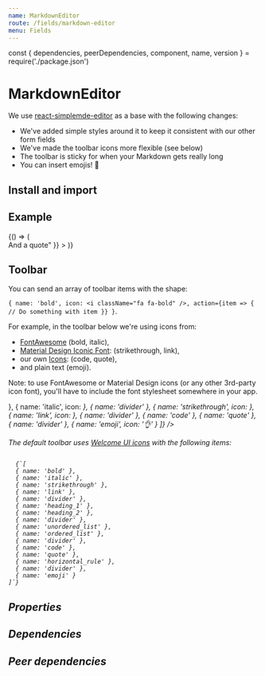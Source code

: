 ```yaml
---
name: MarkdownEditor
route: /fields/markdown-editor
menu: Fields
---
```


const { dependencies, peerDependencies, component, name, version } = require('./package.json')

# MarkdownEditor

<TagVersion version={version} name={name} />

We use [react-simplemde-editor](https://github.com/RIP21/react-simplemde-editor) as a base with the following changes:

- We've added simple styles around it to keep it consistent with our other form fields
- We've made the toolbar icons more flexible (see below)
- The toolbar is sticky for when your Markdown gets really long
- You can insert emojis! 💃

## Install and import

<Usage component={component} name={name} peerDependencies={peerDependencies} />

## Example

<Playground>
  {() => (
    <Form
      initialValues={{
        welcome:
          "# Hi!\n## Look at me!\n\nWe've got some **bold** and *italic* text, a cheeky bit of ~~strikethrough~~, some `inline code` and a [link](https://welcometothejungle.com). We can also do inline images by hand ![Milou](https://fr.tintin.com/images/tintin/persos/images/milou.png 'Milou') as well as:\n\n* Unordered lists\n* Unordered lists\n\n1. Ordered lists\n1. Ordered lists\n\nAnd of course the classics:\n\n```\nA code block\nwith multiple lines\n```\n\n> And a quote"
      }}
    >
      <ConnectedField
        component={MarkdownEditor}
        label="Markdown Editor"
        name="welcome"
        placeholder="Placeholder"
      />
    </Form>
  )}
</Playground>

## Toolbar

You can send an array of toolbar items with the shape:

`{ name: 'bold', icon: <i className="fa fa-bold" />, action={item => { // Do something with item }} }`.

For example, in the toolbar below we're using icons from:

- [FontAwesome](https://fontawesome.com/icons?d=gallery) (bold, italic),
- [Material Design Iconic Font](https://zavoloklom.github.io/material-design-iconic-font/icons.html): (strikethrough, link),
- our own [Icons](/icons): (code, quote),
- and plain text (emoji).

Note: to use FontAwesome or Material Design icons (or any other 3rd-party icon font), you'll have to include the font stylesheet somewhere in your app.

<Playground>
  <Form initialValues={{}}>
    <ConnectedField
      component={MarkdownEditor}
      label="Markdown Editor"
      name="welcome"
      placeholder="Placeholder"
      toolbar={[
        { name: 'bold', icon: <i className="fa fa-bold" /> },
        { name: 'italic', icon: <i className="fa fa-italic" /> },
        { name: 'divider' },
        { name: 'strikethrough', icon: <i className="zmdi zmdi-format-strikethrough-s" /> },
        { name: 'link', icon: <i className="zmdi zmdi-link" /> },
        { name: 'divider' },
        { name: 'code' },
        { name: 'quote' },
        { name: 'divider' },
        { name: 'emoji', icon: '👌' }
      ]}
    />
  </Form>
</Playground>

The default toolbar uses [Welcome UI icons](/components/icon) with the following items:

<Code>
  {`[
  { name: 'bold' },
  { name: 'italic' },
  { name: 'strikethrough' },
  { name: 'link' },
  { name: 'divider' },
  { name: 'heading_1' },
  { name: 'heading_2' },
  { name: 'divider' },
  { name: 'unordered_list' },
  { name: 'ordered_list' },
  { name: 'divider' },
  { name: 'code' },
  { name: 'quote' },
  { name: 'horizontal_rule' },
  { name: 'divider' },
  { name: 'emoji' }
]`}
</Code>

## Properties

<Props of={MarkdownEditor} />

## Dependencies

<Dependencies dependencies={dependencies} />

## Peer dependencies

<Dependencies dependencies={peerDependencies} />

